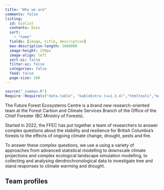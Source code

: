 ```yaml
---
title: "Who we are"
comments: false
listing: 
  id: biolist
  contents: bios
  sort: 
    - "name"
  fields: [image, title, description]
  max-description-length: 1000000
  image-height: 250px
  image-align: left
  sort-ui: false
  filter-ui: false
  categories: false
  feed: false
  page-size: 100
---
```


```r
source("_common.R")
Require::Require(c("data.table", "kableExtra (==1.3.4)","htmltools","markdown"))
```

The Future Forest Ecosystems Centre is a brand new research-oriented
team at the Forest Carbon and Climate Services Branch of the Office of
the Chief Forester (BC Ministry of Forests).

Started in 2022, the FFEC has put together a team of researchers to
answer complex questions about the stability and resilience for British
Columbia's forests to the effects of ongoing climate change, drought,
pests and fire.

To answer these complex questions, we use a using a variety of
approaches from advanced statistical modelling to downscale climate
projections and complex ecological landscape simulation modelling, to
collecting and analysing dendrochronological data to investigate tree
and stand responses to climate warming and drought.

## Team profiles

:::{#biolist}
:::
